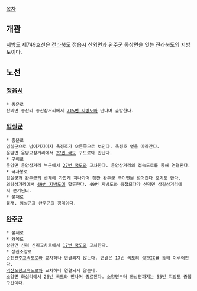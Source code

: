 [[목차]]
== 개관 ==
[[지방도]] 제749호선은 [[전라북도]] [[정읍시]] 산외면과 [[완주군]] 동상면을 잇는 전라북도의 지방도이다.

== 노선 ==
=== [[정읍시]] ===
 * 종운로
 산외면 종산리 종산삼거리에서 [[715번 지방도]]와 만나며 출발한다.
=== [[임실군]] ===
 * 종운로
 임실군으로 넘어가자마자 옥정호가 오른쪽으로 보인다. 옥정호 옆을 따라간다.
 운암면 운암교삼거리에서 [[27번 국도]] 구도로와 만난다.
 * 구이로
 운암면 운암삼거리 부근에서 [[27번 국도]]와 교차한다. 운암삼거리의 접속도로를 통해 연결된다.
 * 국사봉로
 임실군과 [[완주군]]의 경계에 가깝게 지나가며 잠깐 완주군 구이면을 넘어갔다 오기도 한다.
 외량삼거리에서 [[49번 지방도]]에 합류한다. 49번 지방도와 중첩되다가 신덕면 삼길삼거리에서 분기된다.
 * 불재로
 불재. 임실군과 완주군의 경계이다.
=== [[완주군]] ===
 * 불재로
 * 왜목로
 상관면 신리 신리교차로에서 [[17번 국도]]와 교차한다.
 * 상관소양로
 [[순천완주고속도로]]와 교차하나 연결되지 않는다. 연결은 17번 국도의 [[상관IC]]를 통해 이루어진다.
 [[익산포항고속도로]]와 교차하나 연결되지 않는다.
 소양면 화심리에서 [[26번 국도]]와 만나며 종료된다. 소양면부터 동상면까지는 [[55번 지방도]] 중첩구간이다.
